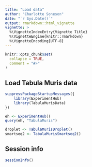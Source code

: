 ```yaml
---
title: "Load data"
author: "Charlotte Soneson"
date: "`r Sys.Date()`"
output: rmarkdown::html_vignette
vignette: >
  %\VignetteIndexEntry{Vignette Title}
  %\VignetteEngine{knitr::rmarkdown}
  %\VignetteEncoding{UTF-8}
---
```


```r
knitr::opts_chunk$set(
  collapse = TRUE,
  comment = "#>"
)
```

## Load Tabula Muris data

```r
suppressPackageStartupMessages({
    library(ExperimentHub)
    library(TabulaMurisData)
})

eh <- ExperimentHub()
query(eh, "TabulaMuris")

droplet <- TabulaMurisDroplet()
smartseq2 <- TabulaMurisSmartseq2()
```

## Session info

```r
sessionInfo()
```


